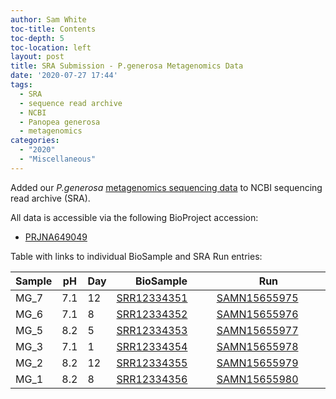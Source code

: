 ```yaml
---
author: Sam White
toc-title: Contents
toc-depth: 5
toc-location: left
layout: post
title: SRA Submission - P.generosa Metagenomics Data
date: '2020-07-27 17:44'
tags:
  - SRA
  - sequence read archive
  - NCBI
  - Panopea generosa
  - metagenomics
categories:
  - "2020"
  - "Miscellaneous"
---
```

Added our _P.generosa_ [metagenomics sequencing data ](https://robertslab.github.io/sams-notebook/posts/2018/2018-08-09-data-received-geoduck-metagenome-hiseqx-data/) to NCBI sequencing read archive (SRA).

All data is accessible via the following BioProject accession:

- [PRJNA649049](https://www.ncbi.nlm.nih.gov/bioproject/PRJNA649049)

Table with links to individual BioSample and SRA Run entries:

| Sample | pH  | Day | BioSample                                                         | Run                                                                         |
|--------|-----|-----|-------------------------------------------------------------------|-----------------------------------------------------------------------------|
| MG_7   | 7.1 | 12  | [SRR12334351](https://www.ncbi.nlm.nih.gov/biosample/SRR12334351) | [SAMN15655975](https://trace.ncbi.nlm.nih.gov/Traces/sra/?run=SAMN15655975) |
| MG_6   | 7.1 | 8   | [SRR12334352](https://www.ncbi.nlm.nih.gov/biosample/SRR12334352) | [SAMN15655976](https://trace.ncbi.nlm.nih.gov/Traces/sra/?run=SAMN15655976) |
| MG_5   | 8.2 | 5   | [SRR12334353](https://www.ncbi.nlm.nih.gov/biosample/SRR12334353) | [SAMN15655977](https://trace.ncbi.nlm.nih.gov/Traces/sra/?run=SAMN15655977) |
| MG_3   | 7.1 | 1   | [SRR12334354](https://www.ncbi.nlm.nih.gov/biosample/SRR12334354) | [SAMN15655978](https://trace.ncbi.nlm.nih.gov/Traces/sra/?run=SAMN15655978) |
| MG_2   | 8.2 | 12  | [SRR12334355](https://www.ncbi.nlm.nih.gov/biosample/SRR12334355) | [SAMN15655979](https://trace.ncbi.nlm.nih.gov/Traces/sra/?run=SAMN15655979) |
| MG_1   | 8.2 | 8   | [SRR12334356](https://www.ncbi.nlm.nih.gov/biosample/SRR12334356) | [SAMN15655980](https://trace.ncbi.nlm.nih.gov/Traces/sra/?run=SAMN15655980) |
